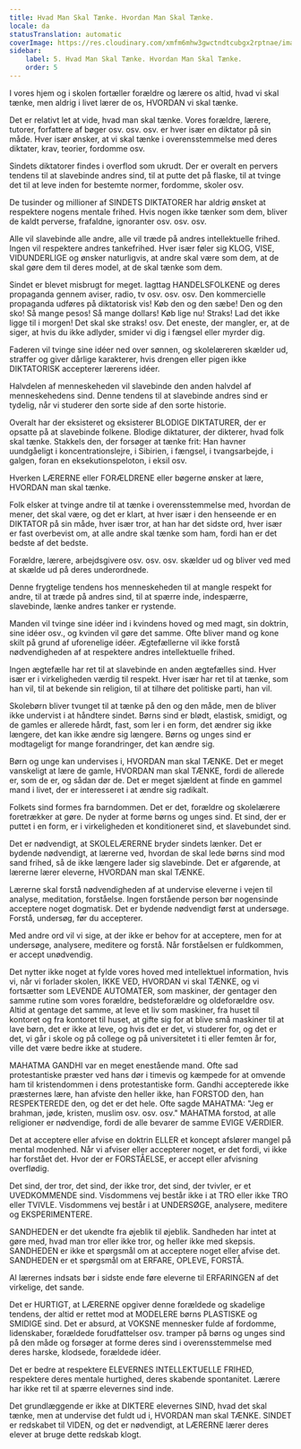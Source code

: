 ```yaml
---
title: Hvad Man Skal Tænke. Hvordan Man Skal Tænke.
locale: da
statusTranslation: automatic
coverImage: https://res.cloudinary.com/xmfm6mhw3gwctndtcubgx2rptnae/image/upload/v1740337243/small_cover_educacion_fundamental_a051170f1c.webp
sidebar:
    label: 5. Hvad Man Skal Tænke. Hvordan Man Skal Tænke.
    order: 5
---
```

I vores hjem og i skolen fortæller forældre og lærere os altid, hvad vi skal tænke, men aldrig i livet lærer de os, HVORDAN vi skal tænke.

Det er relativt let at vide, hvad man skal tænke. Vores forældre, lærere, tutorer, forfattere af bøger osv. osv. osv. er hver især en diktator på sin måde. Hver især ønsker, at vi skal tænke i overensstemmelse med deres diktater, krav, teorier, fordomme osv.

Sindets diktatorer findes i overflod som ukrudt. Der er overalt en pervers tendens til at slavebinde andres sind, til at putte det på flaske, til at tvinge det til at leve inden for bestemte normer, fordomme, skoler osv.

De tusinder og millioner af SINDETS DIKTATORER har aldrig ønsket at respektere nogens mentale frihed. Hvis nogen ikke tænker som dem, bliver de kaldt perverse, frafaldne, ignoranter osv. osv. osv.

Alle vil slavebinde alle andre, alle vil træde på andres intellektuelle frihed. Ingen vil respektere andres tankefrihed. Hver især føler sig KLOG, VISE, VIDUNDERLIGE og ønsker naturligvis, at andre skal være som dem, at de skal gøre dem til deres model, at de skal tænke som dem.

Sindet er blevet misbrugt for meget. Iagttag HANDELSFOLKENE og deres propaganda gennem aviser, radio, tv osv. osv. osv. Den kommercielle propaganda udføres på diktatorisk vis! Køb den og den sæbe! Den og den sko! Så mange pesos! Så mange dollars! Køb lige nu! Straks! Lad det ikke ligge til i morgen! Det skal ske straks! osv. Det eneste, der mangler, er, at de siger, at hvis du ikke adlyder, smider vi dig i fængsel eller myrder dig.

Faderen vil tvinge sine idéer ned over sønnen, og skolelæreren skælder ud, straffer og giver dårlige karakterer, hvis drengen eller pigen ikke DIKTATORISK accepterer lærerens idéer.

Halvdelen af menneskeheden vil slavebinde den anden halvdel af menneskehedens sind. Denne tendens til at slavebinde andres sind er tydelig, når vi studerer den sorte side af den sorte historie.

Overalt har der eksisteret og eksisterer BLODIGE DIKTATURER, der er opsatte på at slavebinde folkene. Blodige diktaturer, der dikterer, hvad folk skal tænke. Stakkels den, der forsøger at tænke frit: Han havner uundgåeligt i koncentrationslejre, i Sibirien, i fængsel, i tvangsarbejde, i galgen, foran en eksekutionspeloton, i eksil osv.

Hverken LÆRERNE eller FORÆLDRENE eller bøgerne ønsker at lære, HVORDAN man skal tænke.

Folk elsker at tvinge andre til at tænke i overensstemmelse med, hvordan de mener, det skal være, og det er klart, at hver især i den henseende er en DIKTATOR på sin måde, hver især tror, at han har det sidste ord, hver især er fast overbevist om, at alle andre skal tænke som ham, fordi han er det bedste af det bedste.

Forældre, lærere, arbejdsgivere osv. osv. osv. skælder ud og bliver ved med at skælde ud på deres underordnede.

Denne frygtelige tendens hos menneskeheden til at mangle respekt for andre, til at træde på andres sind, til at spærre inde, indespærre, slavebinde, lænke andres tanker er rystende.

Manden vil tvinge sine idéer ind i kvindens hoved og med magt, sin doktrin, sine idéer osv., og kvinden vil gøre det samme. Ofte bliver mand og kone skilt på grund af uforenelige idéer. Ægtefællerne vil ikke forstå nødvendigheden af at respektere andres intellektuelle frihed.

Ingen ægtefælle har ret til at slavebinde en anden ægtefælles sind. Hver især er i virkeligheden værdig til respekt. Hver især har ret til at tænke, som han vil, til at bekende sin religion, til at tilhøre det politiske parti, han vil.

Skolebørn bliver tvunget til at tænke på den og den måde, men de bliver ikke undervist i at håndtere sindet. Børns sind er blødt, elastisk, smidigt, og de gamles er allerede hårdt, fast, som ler i en form, det ændrer sig ikke længere, det kan ikke ændre sig længere. Børns og unges sind er modtageligt for mange forandringer, det kan ændre sig.

Børn og unge kan undervises i, HVORDAN man skal TÆNKE. Det er meget vanskeligt at lære de gamle, HVORDAN man skal TÆNKE, fordi de allerede er, som de er, og sådan dør de. Det er meget sjældent at finde en gammel mand i livet, der er interesseret i at ændre sig radikalt.

Folkets sind formes fra barndommen. Det er det, forældre og skolelærere foretrækker at gøre. De nyder at forme børns og unges sind. Et sind, der er puttet i en form, er i virkeligheden et konditioneret sind, et slavebundet sind.

Det er nødvendigt, at SKOLELÆRERNE bryder sindets lænker. Det er bydende nødvendigt, at lærerne ved, hvordan de skal lede børns sind mod sand frihed, så de ikke længere lader sig slavebinde. Det er afgørende, at lærerne lærer eleverne, HVORDAN man skal TÆNKE.

Lærerne skal forstå nødvendigheden af at undervise eleverne i vejen til analyse, meditation, forståelse. Ingen forstående person bør nogensinde acceptere noget dogmatisk. Det er bydende nødvendigt først at undersøge. Forstå, undersøg, før du accepterer.

Med andre ord vil vi sige, at der ikke er behov for at acceptere, men for at undersøge, analysere, meditere og forstå. Når forståelsen er fuldkommen, er accept unødvendig.

Det nytter ikke noget at fylde vores hoved med intellektuel information, hvis vi, når vi forlader skolen, IKKE VED, HVORDAN vi skal TÆNKE, og vi fortsætter som LEVENDE AUTOMATER, som maskiner, der gentager den samme rutine som vores forældre, bedsteforældre og oldeforældre osv. Altid at gentage det samme, at leve et liv som maskiner, fra huset til kontoret og fra kontoret til huset, at gifte sig for at blive små maskiner til at lave børn, det er ikke at leve, og hvis det er det, vi studerer for, og det er det, vi går i skole og på college og på universitetet i ti eller femten år for, ville det være bedre ikke at studere.

MAHATMA GANDHI var en meget enestående mand. Ofte sad protestantiske præster ved hans dør i timevis og kæmpede for at omvende ham til kristendommen i dens protestantiske form. Gandhi accepterede ikke præsternes lære, han afviste den heller ikke, han FORSTOD den, han RESPEKTEREDE den, og det er det hele. Ofte sagde MAHATMA: "Jeg er brahman, jøde, kristen, muslim osv. osv. osv." MAHATMA forstod, at alle religioner er nødvendige, fordi de alle bevarer de samme EVIGE VÆRDIER.

Det at acceptere eller afvise en doktrin ELLER et koncept afslører mangel på mental modenhed. Når vi afviser eller accepterer noget, er det fordi, vi ikke har forstået det. Hvor der er FORSTÅELSE, er accept eller afvisning overflødig.

Det sind, der tror, det sind, der ikke tror, det sind, der tvivler, er et UVEDKOMMENDE sind. Visdommens vej består ikke i at TRO eller ikke TRO eller TVIVLE. Visdommens vej består i at UNDERSØGE, analysere, meditere og EKSPERIMENTERE.

SANDHEDEN er det ukendte fra øjeblik til øjeblik. Sandheden har intet at gøre med, hvad man tror eller ikke tror, og heller ikke med skepsis. SANDHEDEN er ikke et spørgsmål om at acceptere noget eller afvise det. SANDHEDEN er et spørgsmål om at ERFARE, OPLEVE, FORSTÅ.

Al lærernes indsats bør i sidste ende føre eleverne til ERFARINGEN af det virkelige, det sande.

Det er HURTIGT, at LÆRERNE opgiver denne forældede og skadelige tendens, der altid er rettet mod at MODELERE børns PLASTISKE og SMIDIGE sind. Det er absurd, at VOKSNE mennesker fulde af fordomme, lidenskaber, forældede forudfattelser osv. tramper på børns og unges sind på den måde og forsøger at forme deres sind i overensstemmelse med deres harske, klodsede, forældede idéer.

Det er bedre at respektere ELEVERNES INTELLEKTUELLE FRIHED, respektere deres mentale hurtighed, deres skabende spontanitet. Lærere har ikke ret til at spærre elevernes sind inde.

Det grundlæggende er ikke at DIKTERE elevernes SIND, hvad det skal tænke, men at undervise det fuldt ud i, HVORDAN man skal TÆNKE. SINDET er redskabet til VIDEN, og det er nødvendigt, at LÆRERNE lærer deres elever at bruge dette redskab klogt.

